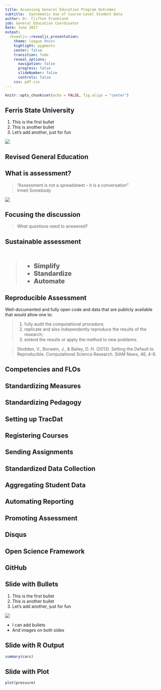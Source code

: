 ```yaml
---
title: Assessing General Education Program Outcomes
subtitle:  Systematic Use of Course-Level Student Data
author: Dr. Clifton Franklund
job: General Education Coordinator
date: June 2017
output:
  revealjs::revealjs_presentation:
    theme: league #moon
    highlight: pygments
    center: false
    transition: fade
    reveal_options:
      navigation: false
      progress: false
      slideNumber: false
      controls: false
    css: pdf.css
---
```


```r
knitr::opts_chunk$set(echo = FALSE, fig.align = "center")
```

## Ferris State University
<div id="left">
1. This is the first bullet
1. This is another bullet
1. Let's add another, just for fun
</div>
<div id="right">
<section class = "plain">
![](images/clockbelltower.jpg) 
</section>

## Revised General Education

## What is assessment?
<blockquote>"Assessment is not a spreadsheet -- it is a conversation"<br />Irmeli Somebody</blockquote>
<section class = "plain">
![](images/GREEK_KEY.png)
</section>

## Focusing the discussion
> What questions need to answered?

## Sustainable assessment
<br  /> 
<div style="font-size: 1.5em; font-weight: 800;">
>- Simplify  
>- Standardize  
>- Automate  

</div>

## Reproducible Assessment

Well-documented and fully open code and data that are publicly available that would allow one to: 

>1. fully audit the computational procedure;  
>2. replicate and also independently reproduce the results of the research;  
>3. extend the results or apply the method to new problems.

> Stodden, V., Borwein, J., & Bailey, D. H. (2013). Setting the Default to Reproducible. Computational Science Research. SIAM News, 46, 4-6.

## Competencies and FLOs

## Standardizing Measures

## Standardizing Pedagogy

## Setting up TracDat

## Registering Courses

## Sending Assignments

## Standardized Data Collection

## Aggregating Student Data

## Automating Reporting

## Promoting Assessment

## Disqus

## Open Science Framework

## GitHub

## Slide with Bullets
<div id="left">
1. This is the first bullet
1. This is another bullet
1. Let's add another, just for fun
</div>
<div id="right">
![](images/logo.png)  

- I can add bullets  
- And images on both sides
</div>

## Slide with R Output

```r
summary(cars)
```

## Slide with Plot
<section class = "plain">
```r
plot(pressure)
```
</section>

